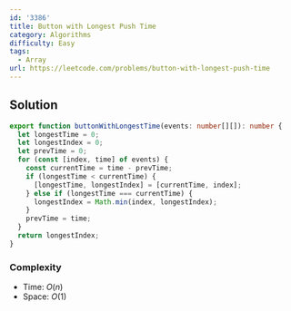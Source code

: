 ```yaml
---
id: '3386'
title: Button with Longest Push Time
category: Algorithms
difficulty: Easy
tags:
  - Array
url: https://leetcode.com/problems/button-with-longest-push-time
---
```


## Solution

```typescript filename="solution.ts" copy
export function buttonWithLongestTime(events: number[][]): number {
  let longestTime = 0;
  let longestIndex = 0;
  let prevTime = 0;
  for (const [index, time] of events) {
    const currentTime = time - prevTime;
    if (longestTime < currentTime) {
      [longestTime, longestIndex] = [currentTime, index];
    } else if (longestTime === currentTime) {
      longestIndex = Math.min(index, longestIndex);
    }
    prevTime = time;
  }
  return longestIndex;
}
```

### Complexity

- Time: $O(n)$
- Space: $O(1)$

